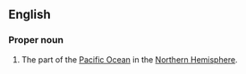 ==English==

===Proper noun===
{{en-noun|-}}

# The part of the [[Pacific Ocean]] in the [[Northern Hemisphere]].